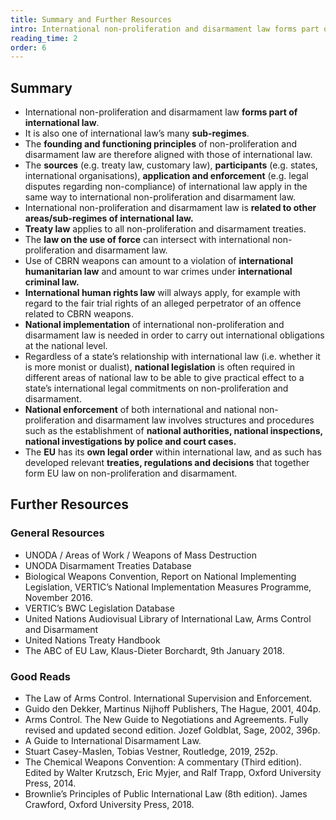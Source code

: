 ```yaml
---
title: Summary and Further Resources
intro: International non-proliferation and disarmament law forms part of international law.
reading_time: 2
order: 6
---
```


<Figure size="medium" src="papers.jpg" caption="?" credit="?" license="cc-by-2" alt=""></Figure>

## Summary

- International non-proliferation and disarmament law **forms part of international law**.
- It is also one of international law’s many **sub-regimes**.
- The **founding and functioning principles** of non-proliferation and disarmament law are therefore aligned with those of international law.
- The **sources** (e.g. treaty law, customary law), **participants** (e.g. states, international organisations), **application and enforcement** (e.g. legal disputes regarding non-compliance) of international law apply in the same way to international non-proliferation and disarmament law.
- International non-proliferation and disarmament law is **related to other areas/sub-regimes of international law.**
- **Treaty law** applies to all non-proliferation and disarmament treaties.
- The **law on the use of force** can intersect with international non-proliferation and disarmament law.
- Use of CBRN weapons can amount to a violation of **international humanitarian law** and amount to war crimes under **international criminal law.**
- **International human rights law** will always apply, for example with regard to the fair trial rights of an alleged perpetrator of an offence related to CBRN weapons.
- **National implementation** of international non-proliferation and disarmament law is needed in order to carry out international obligations at the national level.
- Regardless of a state’s relationship with international law (i.e. whether it is more monist or dualist), **national legislation** is often required in different areas of national law to be able to give practical effect to a state’s international legal commitments on non-proliferation and disarmament.
- **National enforcement** of both international and national non-proliferation and disarmament law involves structures and procedures such as the establishment of **national authorities, national inspections, national investigations by police and court cases.**
- The **EU** has its **own legal order** within international law, and as such has developed relevant **treaties, regulations and decisions** that together form EU law on non-proliferation and disarmament.

## Further Resources

### General Resources

- UNODA / Areas of Work / Weapons of Mass Destruction
- UNODA Disarmament Treaties Database
- Biological Weapons Convention, Report on National Implementing Legislation, VERTIC’s National Implementation Measures Programme, November 2016.
- VERTIC’s BWC Legislation Database
- United Nations Audiovisual Library of International Law, Arms Control and Disarmament
- United Nations Treaty Handbook
- The ABC of EU Law, Klaus-Dieter Borchardt, 9th January 2018.

### Good Reads

- The Law of Arms Control. International Supervision and Enforcement.
- Guido den Dekker, Martinus Nijhoff Publishers, The Hague, 2001, 404p.
- Arms Control. The New Guide to Negotiations and Agreements. Fully revised and updated second edition. Jozef Goldblat, Sage, 2002, 396p.
- A Guide to International Disarmament Law.
- Stuart Casey-Maslen, Tobias Vestner, Routledge, 2019, 252p.
- The Chemical Weapons Convention: A commentary (Third edition). Edited by Walter Krutzsch, Eric Myjer, and Ralf Trapp, Oxford University Press, 2014.
- Brownlie’s Principles of Public International Law (8th edition). James Crawford, Oxford University Press, 2018.
